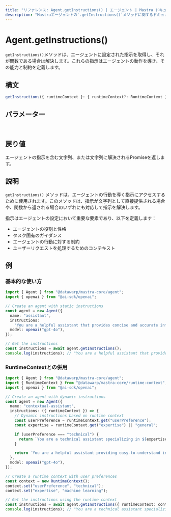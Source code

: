 ```yaml
---
title: "リファレンス: Agent.getInstructions() | エージェント | Mastra ドキュメント"
description: "Mastraエージェントの`.getInstructions()`メソッドに関するドキュメント。エージェントの動作を導く指示を取得します。"
---
```


# Agent.getInstructions()

`getInstructions()`メソッドは、エージェントに設定された指示を取得し、それが関数である場合は解決します。これらの指示はエージェントの動作を導き、その能力と制約を定義します。

## 構文

```typescript
getInstructions({ runtimeContext }: { runtimeContext?: RuntimeContext } = {}): string | Promise<string>
```

## パラメーター

<br />
<PropertiesTable
  content={[
    {
      name: "runtimeContext",
      type: "RuntimeContext",
      isOptional: true,
      description:
        "依存性注入やコンテキスト情報のためのランタイムコンテキスト。",
    },
  ]}
/>

## 戻り値

エージェントの指示を含む文字列、または文字列に解決されるPromiseを返します。

## 説明

`getInstructions()` メソッドは、エージェントの行動を導く指示にアクセスするために使用されます。このメソッドは、指示が文字列として直接提供される場合や、関数から返される場合のいずれにも対応して指示を解決します。

指示はエージェントの設定において重要な要素であり、以下を定義します：

- エージェントの役割と性格
- タスク固有のガイダンス
- エージェントの行動に対する制約
- ユーザーリクエストを処理するためのコンテキスト

## 例

### 基本的な使い方

```typescript
import { Agent } from "@datawarp/mastra-core/agent";
import { openai } from "@ai-sdk/openai";

// Create an agent with static instructions
const agent = new Agent({
  name: "assistant",
  instructions:
    "You are a helpful assistant that provides concise and accurate information.",
  model: openai("gpt-4o"),
});

// Get the instructions
const instructions = await agent.getInstructions();
console.log(instructions); // "You are a helpful assistant that provides concise and accurate information."
```

### RuntimeContextとの併用

```typescript
import { Agent } from "@datawarp/mastra-core/agent";
import { RuntimeContext } from "@datawarp/mastra-core/runtime-context";
import { openai } from "@ai-sdk/openai";

// Create an agent with dynamic instructions
const agent = new Agent({
  name: "contextual-assistant",
  instructions: ({ runtimeContext }) => {
    // Dynamic instructions based on runtime context
    const userPreference = runtimeContext.get("userPreference");
    const expertise = runtimeContext.get("expertise") || "general";

    if (userPreference === "technical") {
      return `You are a technical assistant specializing in ${expertise}. Provide detailed technical explanations.`;
    }

    return `You are a helpful assistant providing easy-to-understand information about ${expertise}.`;
  },
  model: openai("gpt-4o"),
});

// Create a runtime context with user preferences
const context = new RuntimeContext();
context.set("userPreference", "technical");
context.set("expertise", "machine learning");

// Get the instructions using the runtime context
const instructions = await agent.getInstructions({ runtimeContext: context });
console.log(instructions); // "You are a technical assistant specializing in machine learning. Provide detailed technical explanations."
```
